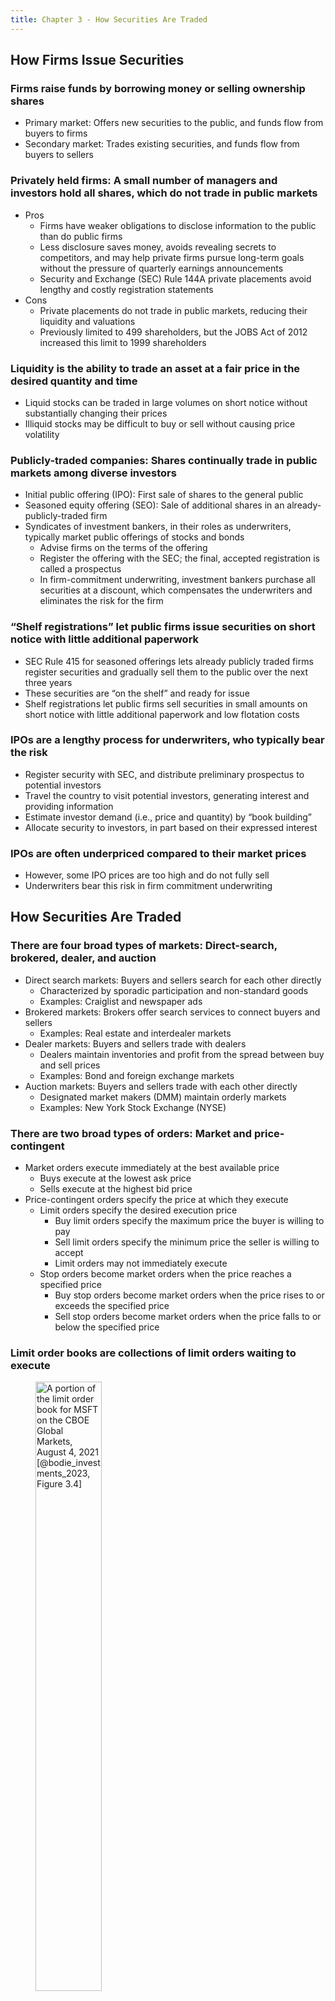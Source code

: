 ```yaml
---
title: Chapter 3 - How Securities Are Traded
---
```


## How Firms Issue Securities

### Firms raise funds by borrowing money or selling ownership shares

- Primary market: Offers new securities to the public, and funds flow from buyers to firms
- Secondary market: Trades existing securities, and funds flow from buyers to sellers

### Privately held firms: A small number of managers and investors hold all shares, which do not trade in public markets

- Pros
	- Firms have weaker obligations to disclose information to the public than do public firms
	- Less disclosure saves money, avoids revealing secrets to competitors, and may help private firms pursue long-term goals without the pressure of quarterly earnings announcements
	- Security and Exchange (SEC) Rule 144A private placements avoid lengthy and costly registration statements
- Cons
	- Private placements do not trade in public markets, reducing their liquidity and valuations
	- Previously limited to 499 shareholders, but the JOBS Act of 2012 increased this limit to 1999 shareholders

### Liquidity is the ability to trade an asset at a fair price in the desired quantity and time

- Liquid stocks can be traded in large volumes on short notice without substantially changing their prices
- Illiquid stocks may be difficult to buy or sell without causing price volatility

### Publicly-traded companies: Shares continually trade in public markets among diverse investors

- Initial public offering (IPO): First sale of shares to the general public
- Seasoned equity offering (SEO): Sale of additional shares in an already-publicly-traded firm 
- Syndicates of investment bankers, in their roles as underwriters, typically market public offerings of stocks and bonds
	- Advise firms on the terms of the offering
	- Register the offering with the SEC; the final, accepted registration is called a prospectus
	- In firm-commitment underwriting, investment bankers purchase all securities at a discount, which compensates the underwriters and eliminates the risk for the firm

### "Shelf registrations" let public firms issue securities on short notice with little additional paperwork

- SEC Rule 415 for seasoned offerings lets already publicly traded firms register securities and gradually sell them to the public over the next three years
- These securities are "on the shelf" and ready for issue
- Shelf registrations let public firms sell securities in small amounts on short notice with little additional paperwork and low flotation costs

### IPOs are a lengthy process for underwriters, who typically bear the risk

- Register security with SEC, and distribute preliminary prospectus to potential investors
- Travel the country to visit potential investors, generating interest and providing information
- Estimate investor demand (i.e., price and quantity) by "book building"
- Allocate security to investors, in part based on their expressed interest

### IPOs are often underpriced compared to their market prices

- However, some IPO prices are too high and do not fully sell
- Underwriters bear this risk in firm commitment underwriting

## How Securities Are Traded

### There are four broad types of markets: Direct-search, brokered, dealer, and auction

- Direct search markets: Buyers and sellers search for each other directly
	- Characterized by sporadic participation and non-standard goods
	- Examples: Craiglist and newspaper ads
- Brokered markets: Brokers offer search services to connect buyers and sellers
	- Examples: Real estate and interdealer markets
- Dealer markets: Buyers and sellers trade with dealers
	- Dealers maintain inventories and profit from the spread between buy and sell prices
	- Examples: Bond and foreign exchange markets
- Auction markets: Buyers and sellers trade with each other directly
	- Designated market makers (DMM) maintain orderly markets
	- Examples: New York Stock Exchange (NYSE)

### There are two broad types of orders: Market and price-contingent

- Market orders execute immediately at the best available price
	- Buys execute at the lowest ask price
	- Sells execute at the highest bid price
- Price-contingent orders specify the price at which they execute
	- Limit orders specify the desired execution price
		- Buy limit orders specify the maximum price the buyer is willing to pay
		- Sell limit orders specify the minimum price the seller is willing to accept
		- Limit orders may not immediately execute
	- Stop orders become market orders when the price reaches a specified price
		- Buy stop orders become market orders when the price rises to or exceeds the specified price
		- Sell stop orders become market orders when the price falls to or below the specified price

### Limit order books are collections of limit orders waiting to execute

![A portion of the limit order book for MSFT on the CBOE Global Markets, August 4, 2021 [@bodie_investments_2023, Figure 3.4]](./Figures/bod12665_0304.png){height=50%}

### Investors buy and sell shares via brokers, who execute trades on one of several market types

- Over-the-counter (OTC) dealer markets
	- Security dealers quote prices to buy or sell securities
	- Brokers contact dealers to facilitate trades between buyers and sellers
- Electronic communication networks (ECNs)
	- Participants electronically submit market and limit orders
	- Orders match automatically without broker intervention
	- Offers speed, anonymity, and cost advantages
- Specialist markets (largely replaced by ECNs)
	- Exchanges assign specialists to manage each security
	- Specialists maintain the limit order book, execute trades, provide liquidity, and maintain a fair and orderly market

## The Rise of Electronic Trading

### ECNs are the dominant market type and have steadily increased their share in the U.S. {.allowframebreaks}

- New regulations allowed brokers to compete, broke the hold of dealers on price information, forced market integration, and allowed smaller price increments (tick sizes)
- Technology enabled rapid price comparison and directed trades to markets with the best prices, leading to competition between markets and lower trade execution costs
- The SEC's Regulation National Market System (NMS) facilitated the electronic linkage of exchanges, creating an integrated electronic market
- Trading today is predominantly electronic, especially for stocks, with the share of electronic trading increasing significantly

![Market share of trading in NYSE-listed shares [@bodie_investments_2023, Figure 3.6]](./Figures/bod12665_0306.png){height=50%}


<!-- ## U.S. Markets

### NYSE and NASDAQ remain the two largest U.S. stock markets...

- New York Stock Exchange (NYSE)
	- Largest U.S. stock exchange by value of listed stocks
	- Merged with Archipelago Exchange, Euronext, and American Stock Exchange (AMEX)
- National Association of Securities Dealers Automated Quotation System (NASDAQ)
	- Largest U.S. stock exchange by number of listed stocks
	- Merged with OMX Group, maintaining NASDAQ Stock Market and other stock markets in Europe
- Electronic Communication Networks (ECNs)
	- Direct Edge, BATS, and NYSE Arca are major ECNs
	- ECNs offer fully automated trading, matching orders immediately
	- Cross-market links allow high-frequency traders to exploit price discrepancies
	- Latency times are crucial, with speed being a competitive factor -->


## New Trading Strategies

### Electronic trading allows unique strategies

- Algorithmic trading uses computer programs to make trading decisions
	- Exploits small price discrepancies
	- Strategies include short-term trend trading and pairs trading
- High-frequency trading is a subset of algorithmic trading based on rapid decision-making
	- Trade-execution times measured in milli- or micro-seconds
	- Strategies include market-making and cross-market arbitrage
- Dark pools are trading venues that provide anonymity
	- Execute large trades without revealing intentions or reporting details
	- Controversial due to market fragmentation and liquidity impact
- Bond trading still occurs primarily in the OTC market among bond dealers

## Globalization of Stock Markets

### U.S. stock markets have about half of the worldwide stock market capitalization, but many markets are international allegiances

![The biggest stock markets in the world by domestic market capitalization [@bodie_investments_2023, Figure 3.7]](./Figures/bod12665_0307.png){height=50%}

## Trading Costs

### Trading costs are both explicit and implicit

- Explicit costs include fees and commissions
	- Full-service brokers provide a wide range of services and advice
	- Discount brokers provide "no-frills" services at lower costs
- Implicit costs include bid-ask spreads and price concessions for large orders
	- Bid-ask spreads compensate for providing liquidity and facing adverse selection
	- Spreads are wider for stocks with smaller market capitalization, lower liquidity, and limited analyst coverage 
	- To trade large orders, buyers and sellers may need to accept less attractive prices

## Buying on Margin

### Investors can access debt financing with "broker’s call loans"

- "Buying on margin" is borrowing part of the purchase price of the stock
- The *margin* is the portion of the purchase price contributed by the investor, where 
$$
\text{Margin} = \frac{\text{Equity in account}}{\text{Value of stock}}
$$
- The *initial margin* requirement is 50%, set by the Board of Governors of the Federal Reserve System
- The *maintenance margin* is the minimum equity that investors must keep in the margin account
- A *margin call* occurs if the margin falls below the maintenance level

<!-- TODO Add several margin problems -->

## Short Sales

### Short sales let an investor profit from security price declines by selling high and *then* buying low 

- Investor borrows a stock from a broker and then sells it, expecting to repurchase it at a lower price
- Short sale proceeds must be kept on account with the broker, per exchange rules
- Investor "covers the short position" by purchasing a share and returning it (plus any dividends paid during the short sale)

### Comparison of cash flows from long and short positions

![Cash flows from purchasing versus short-selling shares of stock [@bodie_investments_2023, Table 3.2]](./Figures/table_0302.png){height=50%}

<!-- TODO Add several short sale problems -->

## Regulation of Securities Markets

### A handful of laws and organizations regulate U.S. securities markets {.allowframebreaks}

- The Securities Act of 1933 mandates disclosure for new issues
- The Securities and Exchange Act of 1934
	- Establishes the SEC to administer the 1933 act
	- Extends the disclosure mandate to existing issues
	- Empowers the SEC to register and regulate
- The Securities Investor Protection Act of 1970 protects investors from brokerage failures
- State laws known as *blue sky laws* give investors clearer views of investments
- The Sarbanes-Oxley Act responds to accounting scandals that occurred from 2000 to 2002
	- Public Company Accounting Oversight Board
	- Independent financial experts must serve on audit committees
	- CEOs and CFOs must personally certify financial reports
	- Auditors cannot provide several other services to clients
	- Boards must have independent directors
- Organizations that *self* regulate
	- Financial Industry Regulatory Authority (FINRA)
	- Chartered Financial Analyst (CFA) Institute

### Regulations prohibit trading on inside information

- Officers, directors, and major stockholders must report all transactions in their firm’s stock
- Still, we have evidence that insiders exploit their knowledge
	- Well-publicized convictions of principals in insider trading schemes
	- Considerable evidence of leakage
	- Insider trades earn abnormal returns


### Summary from @bodie_investments_2023 {.appendix}

![](./Figures/summary_03.png){height=75%}
